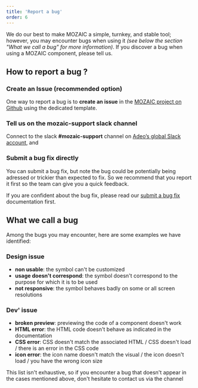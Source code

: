 ```yaml
---
title: 'Report a bug'
order: 6
---
```


We do our best to make MOZAIC a simple, turnkey, and stable tool;
however, you may encounter bugs when using it _(see below the section "What we call a bug" for more information)_. If you discover a bug when using a MOZAIC component, please tell us.

## How to report a bug ?

### Create an Issue (recommended option)

One way to report a bug is to **create an issue** in the [MOZAIC project on Github](https://github.com/adeo/mozaic-design-system/issues) using the dedicated template.

### Tell us on the mozaic-support slack channel

Connect to the slack **#mozaic-support** channel on [Adeo’s global Slack account](https://adeo-tech-community.slack.com), and

### Submit a bug fix directly

You can submit a bug fix, but note the bug could be potentially being adressed or trickier than expected to fix. So we recommend that you report it first so the team can give you a quick feedback.

If you are confident about the bug fix, please read our [submit a bug fix](/Contributing/SubmitChanges/SubmitBugFix/) documentation first.

## What we call a bug

Among the bugs you may encounter, here are some examples we have identified:

### Design issue

- **non usable**: the symbol can't be customized
- **usage doesn't correspond**: the symbol doesn't correspond to the purpose for which it is to be used
- **not responsive**: the symbol behaves badly on some or all screen resolutions

### Dev' issue

- **broken preview**: previewing the code of a component doesn't work
- **HTML error**: the HTML code doesn't behave as indicated in the documentation
- **CSS error**: CSS doesn't match the associated HTML / CSS doesn't load / there is an error in the CSS code
- **icon error**: the icon name doesn't match the visual / the icon doesn't load / you have the wrong icon size

This list isn't exhaustive, so if you encounter a bug that doesn't appear in the cases mentioned above, don't hesitate to contact us via the channel
